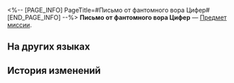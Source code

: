 <%-- [PAGE_INFO]
PageTitle=#Письмо от фантомного вора Цифер#
[END_PAGE_INFO] --%>
{{Предмет Инфобокс
|id          = 140571
|Изображение = Предмет Письмо от фантомного вора Цифер.png
|Тип         = Предмет миссии
|Инвентарь   = Миссии
|Редкость    = 3
|Эффект      = 
|Описание    = Письмо, оставленное Котиком-воришкой Цифер из «вежливости» и «сознательности».
}}
{{Описание|''«Я пока её спрятала - боюсь, что какой-нибудь мелкий воришка может её украсть».''}}
'''Письмо от фантомного вора Цифер''' — [[Предмет миссии]].

==На других языках==
{{На других языках
|en   = Letter from the Phantom Thief Cipher
|zhs  = 赛飞儿的怪盗信
|zht  = 賽飛兒的怪盜信
|ja   = サフェルの怪盗メッセージ
|ko   = 사이퍼의 괴도 편지
|es   = Carta de la ladrona Cífer
|fr   = Message de la voleuse fantôme Cipher
|ru   = Письмо от фантомного вора Цифер
|th   = จดหมายจอมโจร Cipher
|vi   = Thư Của Siêu Trộm Cipher
|de   = Brief der Phantomdiebin Cipher
|id   = Surat dari Cipher si Pencuri
|pt   = Carta da Ladra Fantasma Cipher
}}

==История изменений==
{{История изменений|3.5}}